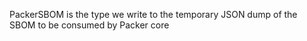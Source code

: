 <!-- Code generated from the comments of the PackerSBOM struct in provisioner/hcp-sbom/provisioner.go; DO NOT EDIT MANUALLY -->

PackerSBOM is the type we write to the temporary JSON dump of the SBOM to
be consumed by Packer core

<!-- End of code generated from the comments of the PackerSBOM struct in provisioner/hcp-sbom/provisioner.go; -->
